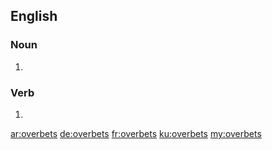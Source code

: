 ==English==

===Noun===
{{head|en|plural}}

# {{plural of|overbet|lang=en}}

===Verb===
{{head|en}}

# {{en-third-person singular of|overbet}}

[[ar:overbets]]
[[de:overbets]]
[[fr:overbets]]
[[ku:overbets]]
[[my:overbets]]